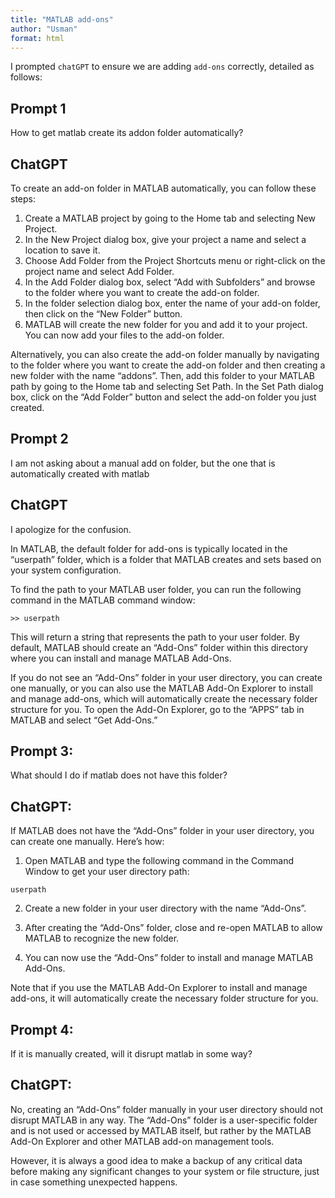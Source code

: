 ```yaml
---
title: "MATLAB add-ons"
author: "Usman"
format: html
---
```


I prompted `chatGPT` to ensure we are adding `add-ons` correctly, detailed as follows:

## Prompt 1

How to get matlab create its addon folder automatically?

## ChatGPT

To create an add-on folder in MATLAB automatically, you can follow these steps:

1.    Create a MATLAB project by going to the Home tab and selecting New Project.
2.    In the New Project dialog box, give your project a name and select a location to save it.
3.    Choose Add Folder from the Project Shortcuts menu or right-click on the project name and select Add Folder.
4.    In the Add Folder dialog box, select "Add with Subfolders" and browse to the folder where you want to create the add-on folder.
5.    In the folder selection dialog box, enter the name of your add-on folder, then click on the "New Folder" button.
6.    MATLAB will create the new folder for you and add it to your project. You can now add your files to the add-on folder.

Alternatively, you can also create the add-on folder manually by navigating to the folder where you want to create the add-on folder and then creating a new folder with the name "addons". Then, add this folder to your MATLAB path by going to the Home tab and selecting Set Path. In the Set Path dialog box, click on the "Add Folder" button and select the add-on folder you just created.

## Prompt 2 

I am not asking about a manual add on folder, but the one that is automatically created with matlab

## ChatGPT

I apologize for the confusion. 

In MATLAB, the default folder for add-ons is typically located in the "userpath" folder, which is a folder that MATLAB creates and sets based on your system configuration. 

To find the path to your MATLAB user folder, you can run the following command in the MATLAB command window:

```
>> userpath
```

This will return a string that represents the path to your user folder. By default, MATLAB should create an "Add-Ons" folder within this directory where you can install and manage MATLAB Add-Ons.

If you do not see an "Add-Ons" folder in your user directory, you can create one manually, or you can also use the MATLAB Add-On Explorer to install and manage add-ons, which will automatically create the necessary folder structure for you. To open the Add-On Explorer, go to the "APPS" tab in MATLAB and select "Get Add-Ons."

## Prompt 3:

What should I do if matlab does not have this folder?

## ChatGPT:

If MATLAB does not have the "Add-Ons" folder in your user directory, you can create one manually. Here's how:

1. Open MATLAB and type the following command in the Command Window to get your user directory path:

```
userpath
```

2. Create a new folder in your user directory with the name "Add-Ons".

3. After creating the "Add-Ons" folder, close and re-open MATLAB to allow MATLAB to recognize the new folder.

4. You can now use the "Add-Ons" folder to install and manage MATLAB Add-Ons.

Note that if you use the MATLAB Add-On Explorer to install and manage add-ons, it will automatically create the necessary folder structure for you.

## Prompt 4:

If it is manually created, will it disrupt matlab in some way?

## ChatGPT:

No, creating an "Add-Ons" folder manually in your user directory should not disrupt MATLAB in any way. The "Add-Ons" folder is a user-specific folder and is not used or accessed by MATLAB itself, but rather by the MATLAB Add-On Explorer and other MATLAB add-on management tools.

However, it is always a good idea to make a backup of any critical data before making any significant changes to your system or file structure, just in case something unexpected happens.

